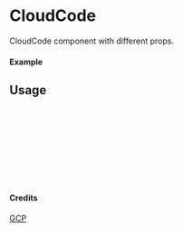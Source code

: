 
<Meta of={CloudCode} title="GCP/CloudCode" />

# CloudCode

CloudCode component with different props.

#### Example

<Canvas of={CloudCode.Primary} />

## Usage

```ts
import { CloudCode } from "yadl-ui";

const Example = () => {
  return (
      <CloudCode />
  );
};

export default Example;
```

#### Credits
[GCP](https://cloud.google.com/icons)
